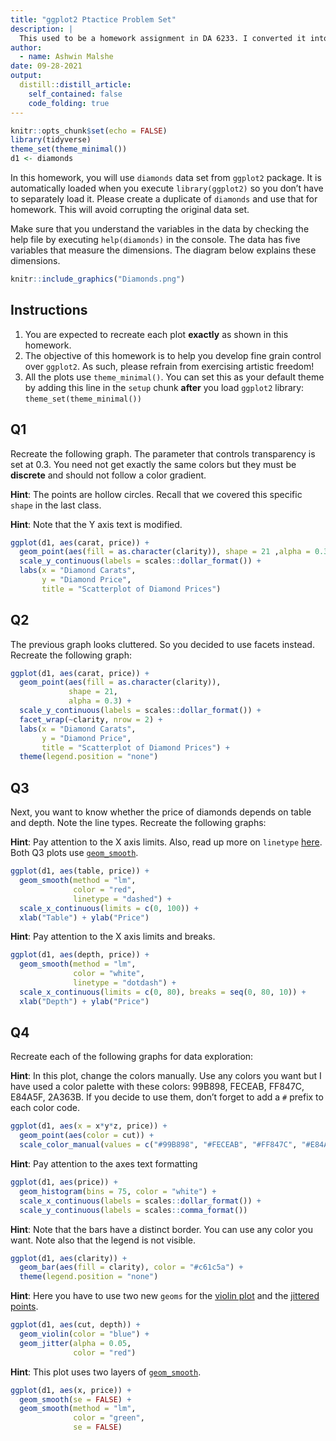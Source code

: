 ```yaml
---
title: "ggplot2 Ptactice Problem Set"
description: |
  This used to be a homework assignment in DA 6233. I converted it into a problem set.
author:
  - name: Ashwin Malshe
date: 09-28-2021
output:
  distill::distill_article:
    self_contained: false
    code_folding: true
---
```



```r
knitr::opts_chunk$set(echo = FALSE)
library(tidyverse)
theme_set(theme_minimal())
d1 <- diamonds
```


In this homework, you will use `diamonds` data set from `ggplot2` package. It is automatically loaded when you execute `library(ggplot2)` so you don't have to separately load it. Please create a duplicate of `diamonds` and use that for homework. This will avoid corrupting the original data set.

Make sure that you understand the variables in the data by checking the help file by executing `help(diamonds)` in the console. The data has five variables that measure the dimensions. The diagram below explains these dimensions.


```r
knitr::include_graphics("Diamonds.png")
```

## Instructions

1. You are expected to recreate each plot **exactly** as shown in this homework.
2. The objective of this homework is to help you develop fine grain control over `ggplot2`. As such, please refrain from exercising artistic freedom!
3. All the plots use `theme_minimal()`. You can set this as your default theme by adding this line in the `setup` chunk **after** you load `ggplot2` library:
`theme_set(theme_minimal())`


## Q1

Recreate the following graph. The parameter that controls transparency is set at 0.3. You need not get exactly the same colors but they must be **discrete** and should not follow a color gradient.

<aside>

**Hint**: The points are hollow circles. Recall that we covered this specific `shape` in the last class.

</aside>

<aside>

**Hint**: Note that the Y axis text is modified.

</aside>

```r
ggplot(d1, aes(carat, price)) +
  geom_point(aes(fill = as.character(clarity)), shape = 21 ,alpha = 0.3) +
  scale_y_continuous(labels = scales::dollar_format()) +
  labs(x = "Diamond Carats", 
       y = "Diamond Price",
       title = "Scatterplot of Diamond Prices")
```


## Q2

The previous graph looks cluttered. So you decided to use facets instead. Recreate the following graph:


```r
ggplot(d1, aes(carat, price)) +
  geom_point(aes(fill = as.character(clarity)),
             shape = 21,
             alpha = 0.3) +
  scale_y_continuous(labels = scales::dollar_format()) +
  facet_wrap(~clarity, nrow = 2) +
  labs(x = "Diamond Carats", 
       y = "Diamond Price",
       title = "Scatterplot of Diamond Prices") +
  theme(legend.position = "none")

```

## Q3

Next, you want to know whether the price of diamonds depends on table and depth. Note the line types. Recreate the following graphs:

<aside>

**Hint**: Pay attention to the X axis limits. Also, read up more on `linetype` [here](https://cran.r-project.org/web/packages/ggplot2/vignettes/ggplot2-specs.html). Both Q3 plots use [`geom_smooth`](https://ggplot2.tidyverse.org/reference/geom_smooth.html). 

</aside>


```r
ggplot(d1, aes(table, price)) +
  geom_smooth(method = "lm", 
              color = "red", 
              linetype = "dashed") +
  scale_x_continuous(limits = c(0, 100)) +
  xlab("Table") + ylab("Price") 


```


<aside>

**Hint**: Pay attention to the X axis limits and breaks. 

</aside>

```r
ggplot(d1, aes(depth, price)) +
  geom_smooth(method = "lm", 
              color = "white", 
              linetype = "dotdash") +
  scale_x_continuous(limits = c(0, 80), breaks = seq(0, 80, 10)) +
  xlab("Depth") + ylab("Price") 

```



## Q4

Recreate each of the following graphs for data exploration:


<aside>
**Hint**: In this plot, change the colors manually. Use any colors you want but I have used a color palette with these colors: 99B898, FECEAB, FF847C, E84A5F, 2A363B. If you decide to use them, don't forget to add a `#` prefix to each color code. 

</aside>


```r

ggplot(d1, aes(x = x*y*z, price)) +
  geom_point(aes(color = cut)) +
  scale_color_manual(values = c("#99B898", "#FECEAB", "#FF847C", "#E84A5F", "#2A363B")) 
```


<aside>

**Hint**: Pay attention to the axes text formatting

</aside>

```r

ggplot(d1, aes(price)) + 
  geom_histogram(bins = 75, color = "white") +
  scale_x_continuous(labels = scales::dollar_format()) +
  scale_y_continuous(labels = scales::comma_format())
```



<aside>

**Hint**: Note that the bars have a distinct border. You can use any color you want. Note also that the legend is not visible.

</aside>


```r
ggplot(d1, aes(clarity)) + 
  geom_bar(aes(fill = clarity), color = "#c61c5a") + 
  theme(legend.position = "none")

```


<aside>
**Hint**: Here you have to use two new `geoms` for the [violin plot](https://ggplot2.tidyverse.org/reference/geom_violin.html) and the [jittered points](https://ggplot2.tidyverse.org/reference/geom_jitter.html). 

</aside>

```r
ggplot(d1, aes(cut, depth)) + 
  geom_violin(color = "blue") + 
  geom_jitter(alpha = 0.05, 
              color = "red")
```


<aside>

**Hint**: This plot uses two layers of [`geom_smooth`](https://ggplot2.tidyverse.org/reference/geom_smooth.html). 

</aside>

```r
ggplot(d1, aes(x, price)) +
  geom_smooth(se = FALSE) +
  geom_smooth(method = "lm", 
              color = "green", 
              se = FALSE)

```


